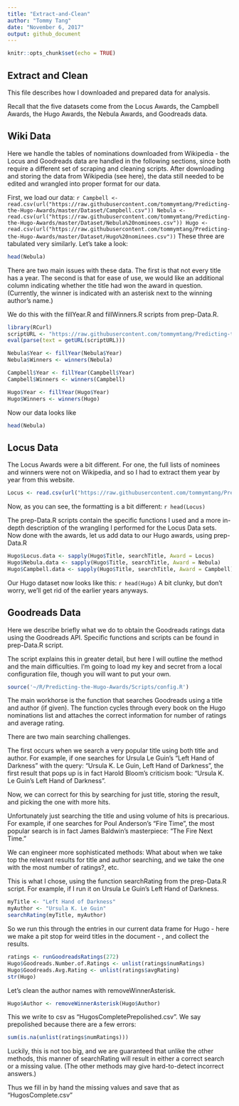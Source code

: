 ```yaml
---
title: "Extract-and-Clean"
author: "Tommy Tang"
date: "November 6, 2017"
output: github_document
---
```

  
  ```r
knitr::opts_chunk$set(echo = TRUE)
```

## Extract and Clean

This file describes how I downloaded and prepared data for analysis.

Recall that the five datasets come from the Locus Awards, the Campbell Awards, the Hugo Awards, the Nebula Awards, and Goodreads data.

## Wiki Data

Here we handle the tables of nominations downloaded from Wikipedia - the Locus and Goodreads data are handled in the following sections, since both require a different set of scraping and cleaning scripts.
After downloading and storing the data from Wikipedia (see here), the data still needed to be edited and wrangled into proper format for our data. 


First, we load our data:
  ```r
Campbell <- read.csv(url("https://raw.githubusercontent.com/tommymtang/Predicting-the-Hugo-Awards/master/Dataset/Campbell.csv"))
Nebula <- read.csv(url("https://raw.githubusercontent.com/tommymtang/Predicting-the-Hugo-Awards/master/Dataset/Nebula%20nominees.csv"))
Hugo <- read.csv(url("https://raw.githubusercontent.com/tommymtang/Predicting-the-Hugo-Awards/master/Dataset/Hugo%20nominees.csv"))
```
These three are tabulated very similarly. Let's take a look:
```r
head(Nebula)
```

There are two main issues with these data. The first is that not every title has a year. The second is that for ease of use, we would like an additional column indicating whether the title had won the award in question. (Currently, the winner is indicated with an asterisk next to the winning author's name.)

We do this with the fillYear.R and fillWinners.R scripts from prep-Data.R.
```r
library(RCurl)
scriptURL <- "https://raw.githubusercontent.com/tommymtang/Predicting-the-Hugo-Awards/master/Scripts/prep-Data.R"
eval(parse(text = getURL(scriptURL)))
```
```r
Nebula$Year <- fillYear(Nebula$Year)
Nebula$Winners <- winners(Nebula)

Campbell$Year <- fillYear(Campbell$Year)
Campbell$Winners <- winners(Campbell)

Hugo$Year <- fillYear(Hugo$Year)
Hugo$Winners <- winners(Hugo)
```

Now our data looks like 
```r
head(Nebula)
```

## Locus Data
The Locus Awards were a bit different. For one, the full lists of nominees and winners were not on Wikipedia, and so I had to extract them year by year from this website. 

```r
Locus <- read.csv(url("https://raw.githubusercontent.com/tommymtang/Predicting-the-Hugo-Awards/master/Dataset/Locus%20Finalists%20and%20Winners.csv"))
```
Now, as you can see, the formatting is a bit different:
  ```r
head(Locus)
```

The prep-Data.R scripts contain the specific functions I used and a more in-depth description of the wrangling I performed for the Locus Data sets. 
Now done with the awards, let us add data to our Hugo awards, using prep-Data.R
```r
Hugo$Locus.data <- sapply(Hugo$Title, searchTitle, Award = Locus)
Hugo$Nebula.data <- sapply(Hugo$Title, searchTitle, Award = Nebula)
Hugo$Campbell.data <- sapply(Hugo$Title, searchTitle, Award = Campbell)

```
Our Hugo dataset now looks like this:
  ```r
head(Hugo)
```
A bit clunky, but don't worry, we'll get rid of the earlier years anyways. 

## Goodreads Data
Here we describe briefly what we do to obtain the Goodreads ratings data using the Goodreads API. Specific functions and scripts can be found in prep-Data.R script. 

The script explains this in greater detail, but here I will outline the method and the main difficulties. I'm going to load my key and secret from a local configuration file, though you will want to put your own. 
```r
source('~/R/Predicting-the-Hugo-Awards/Scripts/config.R')
```

The main workhorse is the function that searches Goodreads using a title and author (if given). The function cycles through every book on the Hugo nominations list and attaches the correct information for number of ratings and average rating. 

There are two main searching challenges. 

The first occurs when we search a very popular title using both title and author. For example, if one searches for Ursula Le Guin's "Left Hand of Darkness" with the query: "Ursula K. Le Guin, Left Hand of Darkness", the first result that pops up is in fact Harold Bloom's criticism book: "Ursula K. Le Guin's Left Hand of Darkness". 

Now, we can correct for this by searching for just title, storing the result, and picking the one with more hits. 

Unfortunately just searching the title and using volume of hits is precarious. For example, if one searches for Poul Anderson's "Fire Time", the most popular search is in fact James Baldwin's masterpiece: "The Fire Next Time." 

We can engineer more sophisticated methods: What about when we take top the relevant results for title and author searching, and we take the one with the most number of ratings?, etc. 

This is what I chose, using the function searchRating from the prep-Data.R script. For example, if I run it on Ursula Le Guin's Left Hand of Darkness. 

```r

myTitle <- "Left Hand of Darkness"
myAuthor <- "Ursula K. Le Guin"
searchRating(myTitle, myAuthor)

```

So we run this through the entries in our current data frame for Hugo - here we make a pit stop for weird titles in the document - , and collect the results. 
```r
ratings <- runGoodreadsRatings(272)
Hugo$Goodreads.Number.of.Ratings <- unlist(ratings$numRatings)
Hugo$Goodreads.Avg.Rating <- unlist(ratings$avgRating)
str(Hugo)
```

Let's clean the author names with removeWinnerAsterisk. 

```r
Hugo$Author <- removeWinnerAsterisk(Hugo$Author)
```

This we write to csv as "HugosCompletePrepolished.csv". 
We say prepolished because there are a few errors: 

```r
sum(is.na(unlist(ratings$numRatings)))
```

Luckily, this is not too big, and we are guaranteed that unlike the other methods, this manner of searchRating will result in either a correct search or a missing value. (The other methods may give hard-to-detect incorrect answers.) 

Thus we fill in by hand the missing values and save that as "HugosComplete.csv"


